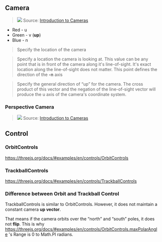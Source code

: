 ## Camera

> ![](images/graphics/camera_orientation.png)
> Source: [Introduction to Cameras](http://learnwebgl.brown37.net/07_cameras/camera_introduction.html)

- Red - u
- Green - v (**up**)
- Blue - n

> Specify the location of the camera

> Specify a location the camera is looking at. This value can be any point that is in front of the camera along 
it's line-of-sight. It's exact location along the line-of-sight does not matter. 
This point defines the direction of the **-n** axis 

> Specify the general direction of “up” for the camera. The cross product of this vector and the negation of the 
line-of-sight vector will produce the u axis of the camera's coordinate system.


### Perspective Camera

> ![](images/graphics/perspective-camera.png)
> Source: [Introduction to Cameras](http://learnwebgl.brown37.net/08_projections/projections_perspective.html)

## Control

### OrbitControls

https://threejs.org/docs/#examples/en/controls/OrbitControls


<FullscreenThreejs render={OrbitControlsExample}/>

### TrackballControls

https://threejs.org/docs/#examples/en/controls/TrackballControls


<FullscreenThreejs render={TrackballControlsExample}/>

### Difference between Orbit and Trackball Control

TrackballControls is similar to OrbitControls. However, it does not maintain a constant camera **up vector**.

That means if the camera orbits over the “north” and “south” poles, it does not **flip**. This is why 
https://threejs.org/docs/#examples/en/controls/OrbitControls.maxPolarAngle 's Range is 0 to Math.PI radians.